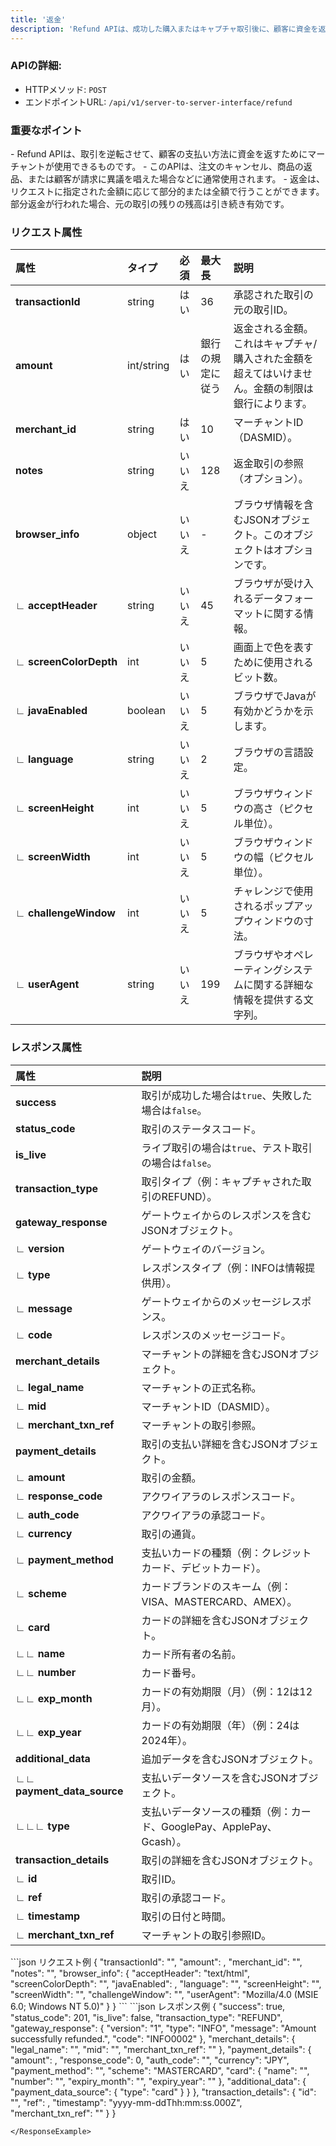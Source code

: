 ```yaml
---
title: '返金'
description: 'Refund APIは、成功した購入またはキャプチャ取引後に、顧客に資金を返還するために使用されます。'
---
```


### APIの詳細:
- HTTPメソッド: `POST`
- エンドポイントURL: `/api/v1/server-to-server-interface/refund`


### 重要なポイント
<Info>
- Refund APIは、取引を逆転させて、顧客の支払い方法に資金を返すためにマーチャントが使用できるものです。
- このAPIは、注文のキャンセル、商品の返品、または顧客が請求に異議を唱えた場合などに通常使用されます。
- 返金は、リクエストに指定された金額に応じて部分的または全額で行うことができます。部分返金が行われた場合、元の取引の残りの残高は引き続き有効です。
</Info>

### リクエスト属性

| **属性**         | **タイプ**  | **必須**      | **最大長**    | **説明**                                                                           |
|:-----------------------|:----------|:--------------|:--------------|:-----------------------------------------------------------------------------------|
| **transactionId**       | string    | はい           | 36            | 承認された取引の元の取引ID。                                                        |
| **amount**             | int/string| はい           | 銀行の規定に従う | 返金される金額。これはキャプチャ/購入された金額を超えてはいけません。金額の制限は銀行によります。 |
| **merchant_id**         | string    | はい           | 10            | マーチャントID（DASMID）。                                                           |
| **notes**              | string    | いいえ         | 128           | 返金取引の参照（オプション）。                                                     |
| **browser_info**        | object    | いいえ         | -             | ブラウザ情報を含むJSONオブジェクト。このオブジェクトはオプションです。                  |
| ∟ **acceptHeader**      | string    | いいえ         | 45            | ブラウザが受け入れるデータフォーマットに関する情報。                                   |
| ∟ **screenColorDepth**  | int       | いいえ         | 5             | 画面上で色を表すために使用されるビット数。                                           |
| ∟ **javaEnabled**       | boolean   | いいえ         | 5             | ブラウザでJavaが有効かどうかを示します。                                             |
| ∟ **language**          | string    | いいえ         | 2             | ブラウザの言語設定。                                                                |
| ∟ **screenHeight**      | int       | いいえ         | 5             | ブラウザウィンドウの高さ（ピクセル単位）。                                            |
| ∟ **screenWidth**       | int       | いいえ         | 5             | ブラウザウィンドウの幅（ピクセル単位）。                                             |
| ∟ **challengeWindow**   | int       | いいえ         | 5             | チャレンジで使用されるポップアップウィンドウの寸法。                                   |
| ∟ **userAgent**         | string    | いいえ         | 199           | ブラウザやオペレーティングシステムに関する詳細な情報を提供する文字列。                   |

### レスポンス属性

| **属性**         | **説明**                                                                           |
|:-----------------------|:-----------------------------------------------------------------------------------|
| **success**            | 取引が成功した場合は`true`、失敗した場合は`false`。                                   |
| **status_code**        | 取引のステータスコード。                                                            |
| **is_live**            | ライブ取引の場合は`true`、テスト取引の場合は`false`。                                  |
| **transaction_type**   | 取引タイプ（例：キャプチャされた取引のREFUND）。                                       |
| **gateway_response**   | ゲートウェイからのレスポンスを含むJSONオブジェクト。                                  |
| ∟ **version**          | ゲートウェイのバージョン。                                                           |
| ∟ **type**             | レスポンスタイプ（例：INFOは情報提供用）。                                              |
| ∟ **message**          | ゲートウェイからのメッセージレスポンス。                                              |
| ∟ **code**             | レスポンスのメッセージコード。                                                       |
| **merchant_details**   | マーチャントの詳細を含むJSONオブジェクト。                                            |
| ∟ **legal_name**       | マーチャントの正式名称。                                                             |
| ∟ **mid**              | マーチャントID（DASMID）。                                                          |
| ∟ **merchant_txn_ref** | マーチャントの取引参照。                                                            |
| **payment_details**    | 取引の支払い詳細を含むJSONオブジェクト。                                             |
| ∟ **amount**           | 取引の金額。                                                                        |
| ∟ **response_code**    | アクワイアラのレスポンスコード。                                                      |
| ∟ **auth_code**        | アクワイアラの承認コード。                                                          |
| ∟ **currency**         | 取引の通貨。                                                                        |
| ∟ **payment_method**   | 支払いカードの種類（例：クレジットカード、デビットカード）。                            |
| ∟ **scheme**           | カードブランドのスキーム（例：VISA、MASTERCARD、AMEX）。                               |
| ∟ **card**             | カードの詳細を含むJSONオブジェクト。                                                 |
| ∟∟ **name**            | カード所有者の名前。                                                                 |
| ∟∟ **number**          | カード番号。                                                                         |
| ∟∟ **exp_month**       | カードの有効期限（月）（例：12は12月）。                                               |
| ∟∟ **exp_year**        | カードの有効期限（年）（例：24は2024年）。                                            |
| **additional_data**    | 追加データを含むJSONオブジェクト。                                                   |
| ∟∟ **payment_data_source** | 支払いデータソースを含むJSONオブジェクト。                                         |
| ∟∟∟ **type**           | 支払いデータソースの種類（例：カード、GooglePay、ApplePay、Gcash）。                    |
| **transaction_details**| 取引の詳細を含むJSONオブジェクト。                                                   |
| ∟ **id**               | 取引ID。                                                                            |
| ∟ **ref**              | 取引の承認コード。                                                                  |
| ∟ **timestamp**        | 取引の日付と時間。                                                                  |
| ∟ **merchant_txn_ref** | マーチャントの取引参照ID。                                                          |


<RequestExample>
```json リクエスト例
{
    "transactionId": "<transaction_id>",
    "amount": <float/string/int>,
    "merchant_id": "<DASMID>",
    "notes": "<string>",
    "browser_info": {
         "acceptHeader": "text/html",
        "screenColorDepth": "<int>",
        "javaEnabled": <boolean>,
        "language": "<string>",
        "screenHeight": "<int>",
        "screenWidth": "<int>",
        "challengeWindow": "<int>",
        "userAgent": "Mozilla/4.0 (MSIE 6.0; Windows NT 5.0)"
    }
}
```
</RequestExample>

<ResponseExample>
```json レスポンス例
{
    "success": true,
    "status_code": 201,
    "is_live": false,
    "transaction_type": "REFUND",
    "gateway_response": {
        "version": "1",
        "type": "INFO",
        "message": "Amount successfully refunded.",
        "code": "INFO0002"
    },
        "merchant_details": {
        "legal_name": "<string>",
        "mid": "<DASMID>",
        "merchant_txn_ref": "<string>"
    },
    "payment_details": {
        "amount": <payment_amount>,
        "response_code": 0,
        "auth_code": "<auth_code>",
        "currency": "JPY",
        "payment_method": "<payment_method>",
        "scheme": "MASTERCARD",
        "card": {
           "name": "<customer_name>",
            "number": "<card_number(hash)>",
            "expiry_month": "<expiry_mm>",
            "expiry_year": "<expiry_yy>"
        },
        "additional_data": {
            "payment_data_source": {
                "type": "card"
            }
        }
    },
    "transaction_details": {
        "id": "<transaction_id>",
        "ref": <ref>,
        "timestamp": "yyyy-mm-ddThh:mm:ss.000Z",
        "merchant_txn_ref": "<string>"
    }
}

```
</ResponseExample>